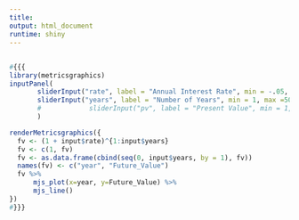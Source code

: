 ```yaml
---
title: 
output: html_document
runtime: shiny
---
```


## 
```r
#{{{
library(metricsgraphics)
inputPanel(
	   sliderInput("rate", label = "Annual Interest Rate", min = -.05, max =0.5, step = .01, value = .05),
	   sliderInput("years", label = "Number of Years", min = 1, max =50, step = 1, value = 10)
	   #            sliderInput("pv", label = "Present Value", min = 1, max =50, step = 1, value = 10),
	   )

renderMetricsgraphics({
  fv <- (1 + input$rate)^{1:input$years}
  fv <- c(1, fv)
  fv <- as.data.frame(cbind(seq(0, input$years, by = 1), fv))
  names(fv) <- c("year", "Future_Value")
  fv %>%
      mjs_plot(x=year, y=Future_Value) %>%
      mjs_line() 
})
#}}}
```

